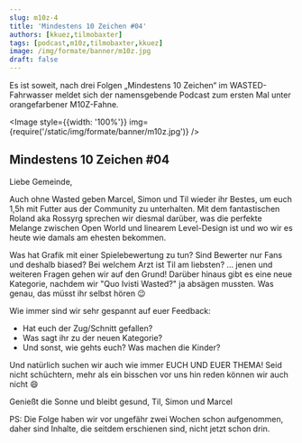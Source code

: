 ```yaml
---
slug: m10z-4
title: 'Mindestens 10 Zeichen #04'
authors: [kkuez,tilmobaxter]
tags: [podcast,m10z,tilmobaxter,kkuez]
image: /img/formate/banner/m10z.jpg
draft: false
---
```



Es ist soweit, nach drei Folgen „Mindestens 10 Zeichen“ im WASTED-Fahrwasser meldet sich der namensgebende Podcast zum ersten Mal unter orangefarbener M10Z-Fahne.

<Image style={{width: '100%'}} img={require('/static/img/formate/banner/m10z.jpg')} />

<!--truncate-->

## Mindestens 10 Zeichen #04

Liebe Gemeinde,

Auch ohne Wasted geben Marcel, Simon und Til wieder ihr Bestes, um euch 1,5h mit Futter aus der Community zu unterhalten.
Mit dem fantastischen Roland aka Rossyrg sprechen wir diesmal darüber, was die perfekte Melange zwischen Open World und linearem Level-Design ist und wo wir es heute wie damals am ehesten bekommen.

Was hat Grafik mit einer Spielebewertung zu tun?
Sind Bewerter nur Fans und deshalb biased?
Bei welchem Arzt ist Til am liebsten?
… jenen und weiteren Fragen gehen wir auf den Grund!
Darüber hinaus gibt es eine neue Kategorie, nachdem wir "Quo Ivisti Wasted?" ja absägen mussten. Was genau, das müsst ihr selbst hören 😉

Wie immer sind wir sehr gespannt auf euer Feedback:
- Hat euch der Zug/Schnitt gefallen?
- Was sagt ihr zu der neuen Kategorie?
- Und sonst, wie gehts euch? Was machen die Kinder?

Und natürlich suchen wir auch wie immer EUCH UND EUER THEMA!
Seid nicht schüchtern, mehr als ein bisschen vor uns hin reden können wir auch nicht 😄

Genießt die Sonne und bleibt gesund,
Til, Simon und Marcel

PS: Die Folge haben wir vor ungefähr zwei Wochen schon aufgenommen, daher sind Inhalte, die seitdem erschienen sind, nicht jetzt schon drin.

<ReactPlayer
    width="100%"
    height="50px"
    controls
    url='https://m10z.picnotes.de/M10Z/M10Z_004.mp3'
/>

